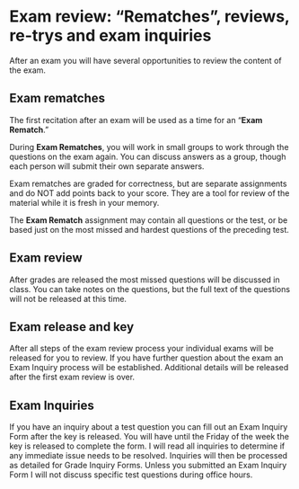 # Exam review: "Rematches", reviews, re-trys and exam inquiries

<!-- review of all questions at another time? -->

After an exam you will have several opportunities to review the content of the exam. 

<!-- In general, exam questions and the key are NOT released.  You will have the opportunity to review the exams during specific time periods, but like the SAT, MCAT, GRE etc. you do not get the full test returned to you. -->

## Exam rematches

The first recitation after an exam will be used as a time for an "**Exam Rematch**."

During **Exam Rematches**, you will work in small groups to work through the questions on the exam again.  You can discuss answers as a group, though each person will submit their own separate answers.

Exam rematches are graded for correctness, but are separate assignments and do NOT add points back to your score.  They are a tool for review of the material while it is fresh in your memory.

The **Exam Rematch** assignment may contain all questions or the test, or be based just on the most missed and hardest questions of the preceding test. 

## Exam review

After grades are released the most missed questions will be discussed in class.  You can take notes on the questions, but the full text of the questions will not be released at this time.

## Exam release and key

After all steps of the exam review process your individual exams will be released for you to review.  If you have further question about the exam an Exam Inquiry process will be established.  Additional details will be released after the first exam review is over.

<!-- ## Retired questions -->

<!-- After most exams I will "retire" a few questions and release their full text and the key. -->


## Exam Inquiries

If you have an inquiry about a test question you can fill out an Exam Inquiry Form after the key is released.
You will have until the Friday of the week the key is released to complete the form.
I will read all inquiries to determine if any immediate issue needs to be resolved.  Inquiries will then be processed as detailed for Grade Inquiry Forms. 
Unless you submitted an Exam Inquiry Form I will not discuss specific test questions during office hours.